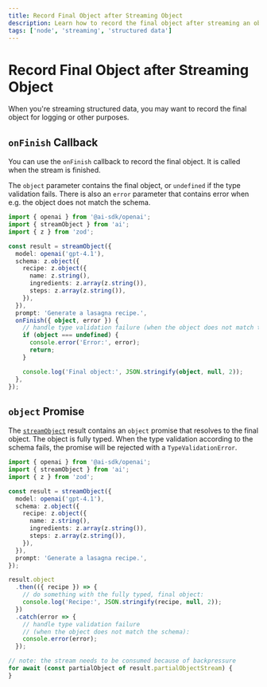 ---
title: Record Final Object after Streaming Object
description: Learn how to record the final object after streaming an object using the AI SDK and Node
tags: ['node', 'streaming', 'structured data']
---

# Record Final Object after Streaming Object

When you're streaming structured data, you may want to record the final object for logging or other purposes.

## `onFinish` Callback

You can use the `onFinish` callback to record the final object.
It is called when the stream is finished.

The `object` parameter contains the final object, or `undefined` if the type validation fails.
There is also an `error` parameter that contains error when e.g. the object does not match the schema.

```ts file='index.ts' highlight={"15-23"}
import { openai } from '@ai-sdk/openai';
import { streamObject } from 'ai';
import { z } from 'zod';

const result = streamObject({
  model: openai('gpt-4.1'),
  schema: z.object({
    recipe: z.object({
      name: z.string(),
      ingredients: z.array(z.string()),
      steps: z.array(z.string()),
    }),
  }),
  prompt: 'Generate a lasagna recipe.',
  onFinish({ object, error }) {
    // handle type validation failure (when the object does not match the schema):
    if (object === undefined) {
      console.error('Error:', error);
      return;
    }

    console.log('Final object:', JSON.stringify(object, null, 2));
  },
});
```

## `object` Promise

The [`streamObject`](/docs/reference/ai-sdk-core/stream-object) result contains an `object` promise that resolves to the final object.
The object is fully typed. When the type validation according to the schema fails, the promise will be rejected with a `TypeValidationError`.

```ts file='index.ts' highlight={"17-26"}
import { openai } from '@ai-sdk/openai';
import { streamObject } from 'ai';
import { z } from 'zod';

const result = streamObject({
  model: openai('gpt-4.1'),
  schema: z.object({
    recipe: z.object({
      name: z.string(),
      ingredients: z.array(z.string()),
      steps: z.array(z.string()),
    }),
  }),
  prompt: 'Generate a lasagna recipe.',
});

result.object
  .then(({ recipe }) => {
    // do something with the fully typed, final object:
    console.log('Recipe:', JSON.stringify(recipe, null, 2));
  })
  .catch(error => {
    // handle type validation failure
    // (when the object does not match the schema):
    console.error(error);
  });

// note: the stream needs to be consumed because of backpressure
for await (const partialObject of result.partialObjectStream) {
}
```
